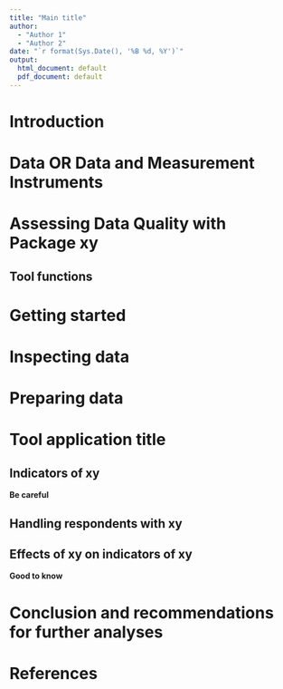 ```yaml
---
title: "Main title"
author:
  - "Author 1"
  - "Author 2"
date: "`r format(Sys.Date(), '%B %d, %Y')`"
output:
  html_document: default
  pdf_document: default
---
```


# Introduction


# Data OR Data and Measurement Instruments


# Assessing Data Quality with Package xy
<!-- probably the header here will vary depending on the tool and its application context-->

## Tool functions


# Getting started
<!--paragraph dedicated for installation from tool (R package) and importing data or creating a synthetic data set-->

#  Inspecting data
<!--probably not necessary for each tool application-->

# Preparing data
<!--probably not necessary for each tool application or could be merged with "Inspecting data" -->


# Tool application title
<!--probably here the sub-headers will vary heavily with the specific tool application. I am adding some examples from our resquin tool tutorial-->

## Indicators of xy

<!--Info box -->
**Be careful**

## Handling respondents with xy

## Effects of xy on indicators of xy
<!-- I think you get the gist -->

<!--Info box -->
**Good to know**
<!-- we included something like this to describe on which alternative question types our tool can be applied to. Maybe this other fits for other tools or we find a more suitable catchy title for such information -->

# Conclusion and recommendations for further analyses

# References

